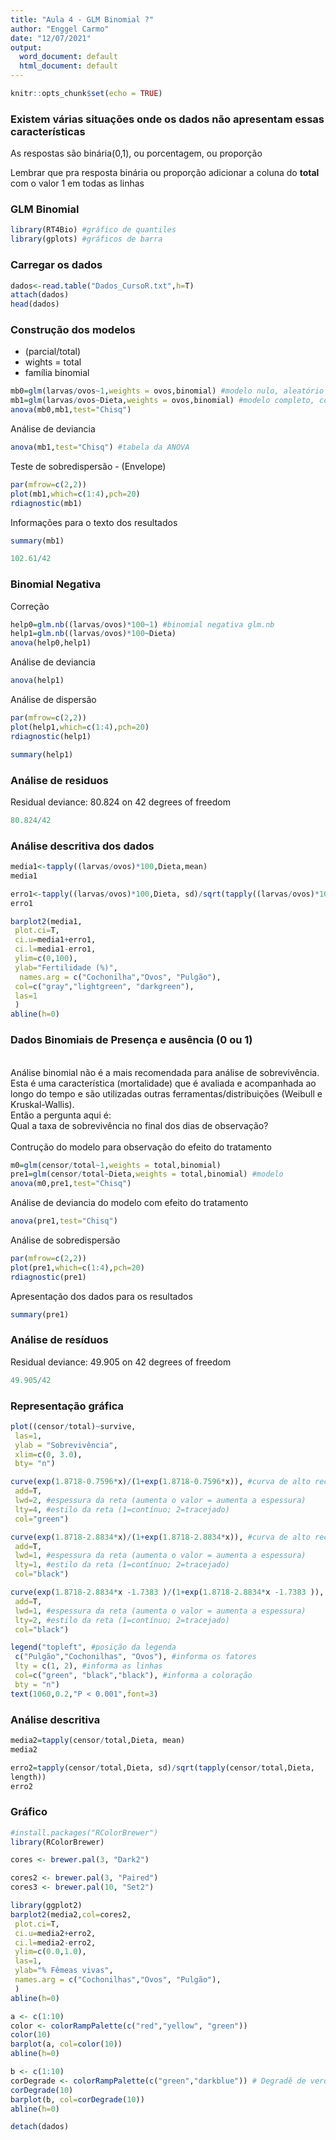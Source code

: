 ---
title: "Aula 4 - GLM Binomial ?"
author: "Enggel Carmo"
date: "12/07/2021"
output:
  word_document: default
  html_document: default
---

```{r setup, include=FALSE}
knitr::opts_chunk$set(echo = TRUE)
```

### Existem várias situações onde os dados não apresentam essas características  
As respostas são binária(0,1), ou porcentagem, ou proporção

Lembrar que pra resposta binária ou proporção adicionar a coluna do **total** com o valor 1 em todas as linhas
<br>   

### GLM Binomial  
```{r packages, warning=FALSE, message=FALSE}
library(RT4Bio) #gráfico de quantiles
library(gplots) #gráficos de barra
```

### Carregar os dados
```{r}
dados<-read.table("Dados_CursoR.txt",h=T)
attach(dados)
head(dados)
```

### Construção dos modelos   
- (parcial/total)  
- wights = total  
- família binomial  

```{r}
mb0=glm(larvas/ovos~1,weights = ovos,binomial) #modelo nulo, aleatório
mb1=glm(larvas/ovos~Dieta,weights = ovos,binomial) #modelo completo, com efeito do tratament (Dieta)
anova(mb0,mb1,test="Chisq")
```

Análise de deviancia
```{r}
anova(mb1,test="Chisq") #tabela da ANOVA
```

Teste de sobredispersão
- (Envelope)
```{r}
par(mfrow=c(2,2))
plot(mb1,which=c(1:4),pch=20)
rdiagnostic(mb1)
```

Informações para o texto dos resultados
```{r}
summary(mb1)
```
```{r}
102.61/42
```

### Binomial Negativa  

Correção
```{r binomial negativa, warning=FALSE}
help0=glm.nb((larvas/ovos)*100~1) #binomial negativa glm.nb
help1=glm.nb((larvas/ovos)*100~Dieta)
anova(help0,help1)
```

Análise de deviancia
```{r, warning= FALSE}
anova(help1)
```

Análise de dispersão
```{r}
par(mfrow=c(2,2))
plot(help1,which=c(1:4),pch=20)
rdiagnostic(help1)
```
```{r}
summary(help1)
```

### Análise de residuos  
Residual deviance:  80.824  on 42  degrees of freedom
```{r}
80.824/42
```

### Análise descritiva dos dados

```{r}
media1<-tapply((larvas/ovos)*100,Dieta,mean)
media1

erro1<-tapply((larvas/ovos)*100,Dieta, sd)/sqrt(tapply((larvas/ovos)*100,Dieta, length))
erro1
```
```{r}
barplot2(media1,
 plot.ci=T,
 ci.u=media1+erro1,
 ci.l=media1-erro1,
 ylim=c(0,100),
 ylab="Fertilidade (%)",
  names.arg = c("Cochonilha","Ovos", "Pulgão"),
 col=c("gray","lightgreen", "darkgreen"),
 las=1
 )
abline(h=0)
```

### Dados Binomiais de Presença e ausência (0 ou 1)  
<br>
Análise binomial não é a mais recomendada para análise de sobrevivência. Esta é uma característica (mortalidade) que é avaliada e acompanhada ao longo do tempo e são utilizadas outras ferramentas/distribuições (Weibull e Kruskal-Wallis). 
<br>
Então a pergunta aqui é:  
Qual a taxa de sobrevivência no final dos dias de observação?
<br>  
Contrução do modelo para observação do efeito do tratamento  
```{r}
m0=glm(censor/total~1,weights = total,binomial)
pre1=glm(censor/total~Dieta,weights = total,binomial) #modelo
anova(m0,pre1,test="Chisq")
```

Análise de deviancia do modelo com efeito do tratamento
```{r}
anova(pre1,test="Chisq")
```

Análise de sobredispersão
```{r}
par(mfrow=c(2,2))
plot(pre1,which=c(1:4),pch=20)
rdiagnostic(pre1)
```

Apresentação dos dados para os resultados
```{r}
summary(pre1)
```

### Análise de resíduos   

Residual deviance: 49.905  on 42  degrees of freedom
```{r}
49.905/42
```

### Representação gráfica  

```{r}
plot((censor/total)~survive,
 las=1,
 ylab = "Sobrevivência",
 xlim=c(0, 3.0),
 bty= "n")

curve(exp(1.8718-0.7596*x)/(1+exp(1.8718-0.7596*x)), #curva de alto recurso
 add=T,
 lwd=2, #espessura da reta (aumenta o valor = aumenta a espessura)
 lty=4, #estilo da reta (1=contínuo; 2=tracejado)
 col="green")

curve(exp(1.8718-2.8834*x)/(1+exp(1.8718-2.8834*x)), #curva de alto recurso
 add=T,
 lwd=1, #espessura da reta (aumenta o valor = aumenta a espessura)
 lty=1, #estilo da reta (1=contínuo; 2=tracejado)
 col="black")

curve(exp(1.8718-2.8834*x -1.7383 )/(1+exp(1.8718-2.8834*x -1.7383 )), #curva baixo recurso
 add=T,
 lwd=1, #espessura da reta (aumenta o valor = aumenta a espessura)
 lty=2, #estilo da reta (1=contínuo; 2=tracejado)
 col="black")

legend("topleft", #posição da legenda
 c("Pulgão","Cochonilhas", "Ovos"), #informa os fatores
 lty = c(1, 2), #informa as linhas
 col=c("green", "black","black"), #informa a coloração
 bty = "n")
text(1060,0.2,"P < 0.001",font=3)
```
### Análise descritiva  

```{r}
media2=tapply(censor/total,Dieta, mean)
media2

erro2=tapply(censor/total,Dieta, sd)/sqrt(tapply(censor/total,Dieta,
length))
erro2
```
### Gráfico  
```{r, message= FALSE, warning=FALSE}
#install.packages("RColorBrewer")
library(RColorBrewer)

cores <- brewer.pal(3, "Dark2")

cores2 <- brewer.pal(3, "Paired")
cores3 <- brewer.pal(10, "Set2")

library(ggplot2)
barplot2(media2,col=cores2,
 plot.ci=T,
 ci.u=media2+erro2,
 ci.l=media2-erro2,
 ylim=c(0.0,1.0),
 las=1,
 ylab="% Fêmeas vivas",
 names.arg = c("Cochonilhas","Ovos", "Pulgão"),
 )
abline(h=0)
```
```{r}
a <- c(1:10)
color <- colorRampPalette(c("red","yellow", "green"))
color(10)
barplot(a, col=color(10))
abline(h=0)
```
```{r}
b <- c(1:10)
corDegrade <- colorRampPalette(c("green","darkblue")) # Degradê de verde para azul
corDegrade(10)
barplot(b, col=corDegrade(10))
abline(h=0)
```

```{r}
detach(dados)
```

